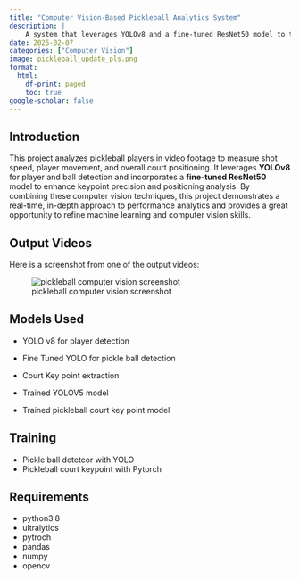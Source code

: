 ```yaml
---
title: "Computer Vision-Based Pickleball Analytics System"
description: |
    A system that leverages YOLOv8 and a fine-tuned ResNet50 model to track players and ball in real time—automating shot speed, player positioning, and court analysis.
date: 2025-02-07
categories: ["Computer Vision"]
image: pickleball_update_pls.png
format:
  html:
    df-print: paged
    toc: true
google-scholar: false
---
```


## Introduction

This project analyzes pickleball players in video footage to measure shot speed, player movement, and overall court positioning. It leverages **YOLOv8** for player and ball detection and incorporates a **fine-tuned ResNet50** model to enhance keypoint precision and positioning analysis. By combining these computer vision techniques, this project demonstrates a real-time, in-depth approach to performance analytics and provides a great opportunity to refine machine learning and computer vision skills.

## Output Videos

Here is a screenshot from one of the output videos:

![pickleball computer vision screenshot](pickleball_update_pls.png)

## Models Used

- YOLO v8 for player detection

- Fine Tuned YOLO for pickle ball detection

- Court Key point extraction

- Trained YOLOV5 model

- Trained pickleball court key point model

## Training

- Pickle ball detetcor with YOLO
- Pickleball court keypoint with Pytorch

## Requirements

- python3.8
- ultralytics
- pytroch
- pandas
- numpy
- opencv
